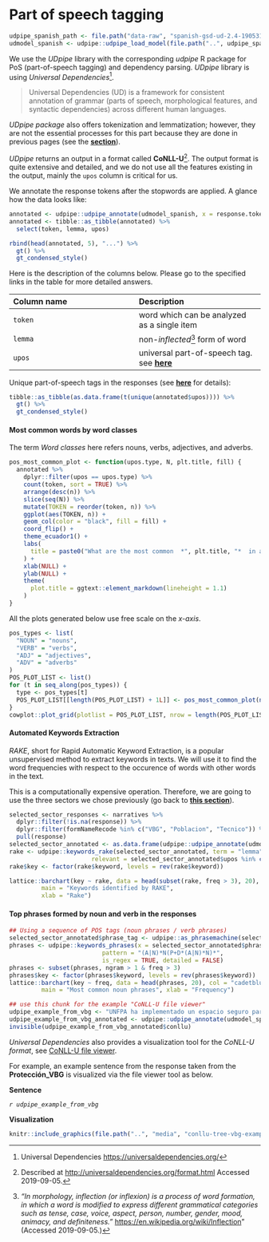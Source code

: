 # Part of speech tagging {-}

```r
udpipe_spanish_path <- file.path("data-raw", "spanish-gsd-ud-2.4-190531.udpipe")
udmodel_spanish <- udpipe::udpipe_load_model(file.path("..", udpipe_spanish_path))
```

We use the *UDpipe* library with the corresponding *udpipe* R package for PoS
(part-of-speech tagging) and dependency parsing. *UDpipe* library is using
*Universal Dependencies*[^6].

> Universal Dependencies (UD) is a framework for consistent annotation of
grammar (parts of speech, morphological features, and syntactic dependencies)
across different human languages.

*UDpipe package* also offers tokenization and lemmatization; however, they are not
the essential processes for this part because they are done in previous pages
(see the [**section**](#textual-data-preparation)).

*UDpipe* returns an output in a format called **CoNLL-U**[^7]. The output format
is quite extensive and detailed, and we do not use all the features
existing in the output, mainly the `upos` column is critical for us.

We annotate the response tokens after the stopwords are applied. A glance how the data looks like:

```r
annotated <- udpipe::udpipe_annotate(udmodel_spanish, x = response.tokens_stopw$word)
annotated <- tibble::as_tibble(annotated) %>% 
  select(token, lemma, upos)
```

```r
rbind(head(annotated, 5), "...") %>% 
  gt() %>% 
  gt_condensed_style()
```


Here is the description of the columns below. Please go to the specified links
in the table for more detailed answers.

| Column name | Description |
|:------------|:------------|
| `token` | word which can be analyzed as a single item |
| `lemma` | non-*inflected*[^8] form of word |
| `upos` | universal part-of-speech tag. see [**here**](https://universaldependencies.org/u/pos/index.html) |

Unique part-of-speech tags in the responses (see [**here**](https://universaldependencies.org/u/pos/index.html) for details):
```r
tibble::as_tibble(as.data.frame(t(unique(annotated$upos)))) %>% 
  gt() %>% 
  gt_condensed_style()
```

#### Most common words by word classes {-}

The term *Word classes* here refers nouns, verbs, adjectives, and adverbs.

```r
pos_most_common_plot <- function(upos.type, N, plt.title, fill) {
  annotated %>%
    dplyr::filter(upos == upos.type) %>% 
    count(token, sort = TRUE) %>% 
    arrange(desc(n)) %>% 
    slice(seq(N)) %>%
    mutate(TOKEN = reorder(token, n)) %>% 
    ggplot(aes(TOKEN, n)) +
    geom_col(color = "black", fill = fill) +
    coord_flip() +
    theme_ecuador1() +
    labs(
      title = paste0("What are the most common  *", plt.title, "*  in all responses?")
    ) +
    xlab(NULL) +
    ylab(NULL) +
    theme(
      plot.title = ggtext::element_markdown(lineheight = 1.1)
    )
}
```

All the plots generated below use free scale on the *x-axis*.

```r
pos_types <- list(
  "NOUN" = "nouns",
  "VERB" = "verbs",
  "ADJ" = "adjectives",
  "ADV" = "adverbs"
)
POS_PLOT_LIST <- list()
for (t in seq_along(pos_types)) {
  type <- pos_types[t]
  POS_PLOT_LIST[[length(POS_PLOT_LIST) + 1L]] <- pos_most_common_plot(names(type), 20, type[[1L]], color_set_16()[t+7])
}
cowplot::plot_grid(plotlist = POS_PLOT_LIST, nrow = length(POS_PLOT_LIST))
```

#### Automated Keywords Extraction {-}

*RAKE*, short for Rapid Automatic Keyword Extraction, is a popular unsupervised
method to extract keywords in texts. We will use it to find the word
frequencies with respect to the occurence of words with other words in the text.

This is a computationally expensive operation. Therefore, we are going to use
the three sectors we chose previously (go back to [**this
section**](#average-word-count-per-sector)).

```r
selected_sector_responses <- narratives %>% 
  dplyr::filter(!is.na(response)) %>% 
  dplyr::filter(formNameRecode %in% c("VBG", "Poblacion", "Tecnico")) %>% 
  pull(response)
selected_sector_annotated <- as.data.frame(udpipe::udpipe_annotate(udmodel_spanish, x = selected_sector_responses))
rake <- udpipe::keywords_rake(selected_sector_annotated, term = "lemma", group = "doc_id", 
                       relevant = selected_sector_annotated$upos %in% c("NOUN", "ADJ"))
rake$key <- factor(rake$keyword, levels = rev(rake$keyword))
```

```r
lattice::barchart(key ~ rake, data = head(subset(rake, freq > 3), 20), col = "red", 
         main = "Keywords identified by RAKE", 
         xlab = "Rake")
```

#### Top phrases formed by noun and verb in the responses {-}

```r
## Using a sequence of POS tags (noun phrases / verb phrases)
selected_sector_annotated$phrase_tag <- udpipe::as_phrasemachine(selected_sector_annotated$upos, type = "upos")
phrases <- udpipe::keywords_phrases(x = selected_sector_annotated$phrase_tag, term = tolower(selected_sector_annotated$token), 
                          pattern = "(A|N)*N(P+D*(A|N)*N)*", 
                          is_regex = TRUE, detailed = FALSE)
phrases <- subset(phrases, ngram > 1 & freq > 3)
phrases$key <- factor(phrases$keyword, levels = rev(phrases$keyword))
lattice::barchart(key ~ freq, data = head(phrases, 20), col = "cadetblue", 
         main = "Most common noun phrases", xlab = "Frequency")
```

```r
## use this chunk for the example "CoNLL-U file viewer"
udpipe_example_from_vbg <- "UNFPA ha implementado un espacio seguro para la atención de mujeres en movilidad humana y gestión de casos en Sucumbíos-Puente San Miguel."
udpipe_example_from_vbg_annotated <- udpipe::udpipe_annotate(udmodel_spanish, x = udpipe_example_from_vbg)
invisible(udpipe_example_from_vbg_annotated$conllu)
```

*Universal Dependencies* also provides a visualization tool for the *CoNLL-U format*, see 
[CoNLL-U file viewer](https://universaldependencies.org/conllu_viewer.html).

For example, an example sentence from the response taken from the
**Protección_VBG** is visualized via the file viewer tool as below.

**Sentence**

*`r udpipe_example_from_vbg`*

**Visualization**

```r
knitr::include_graphics(file.path("..", "media", "conllu-tree-vbg-example.png"))
```

[^6]: Universal Dependencies <https://universaldependencies.org/>

[^7]: Described at <http://universaldependencies.org/format.html> Accessed 2019-09-05.

[^8]: *"In morphology, inflection (or inflexion) is a process of word formation, in which a word is modified to express different grammatical categories such as tense, case, voice, aspect, person, number, gender, mood, animacy, and definiteness."* <https://en.wikipedia.org/wiki/Inflection>" (Accessed 2019-09-05.)

